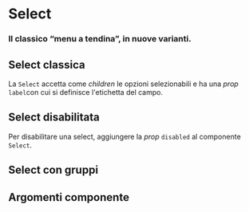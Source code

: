 

<Meta title="Documentazione/Form/Select" of={Select} />

# Select

### Il classico “menu a tendina”, in nuove varianti.

## Select classica

La `Select` accetta come _children_ le opzioni selezionabili e ha una _prop_ `label`con cui si definisce l'etichetta del
campo.

<Canvas>
    <Story id="componenti-form-select--select-classica" />
</Canvas>

## Select disabilitata

Per disabilitare una select, aggiungere la _prop_ `disabled` al componente `Select`.

<Canvas>
    <Story id="componenti-form-select--select-disabilitata" />
</Canvas>

## Select con gruppi

<Canvas>
    <Story id="componenti-form-select--select-con-gruppi" />
</Canvas>

## Argomenti componente

<ArgsTable of={Select} />
